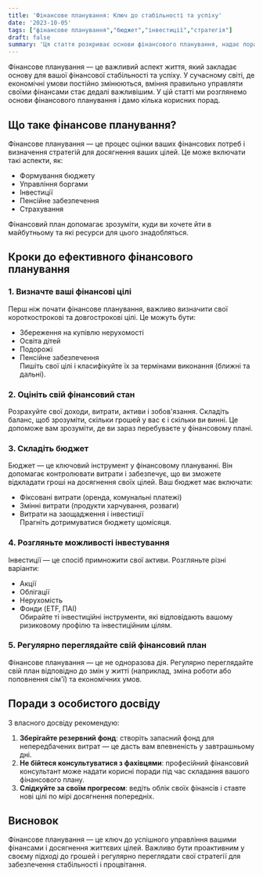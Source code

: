 ```yaml
---
title: 'Фінансове планування: Ключ до стабільності та успіху'
date: '2023-10-05'
tags: ["фінансове планування","бюджет","інвестиції","стратегія"]
draft: false
summary: 'Ця стаття розкриває основи фінансового планування, надає поради щодо управління бюджетом та інвестиціями, допомагає досягти фінансової стабільності.'
---
```


Фінансове планування — це важливий аспект життя, який закладає основу для вашої фінансової стабільності та успіху. У сучасному світі, де економічні умови постійно змінюються, вміння правильно управляти своїми фінансами стає дедалі важливішим. У цій статті ми розглянемо основи фінансового планування і дамо кілька корисних порад.

## Що таке фінансове планування?
Фінансове планування — це процес оцінки ваших фінансових потреб і визначення стратегій для досягнення ваших цілей. Це може включати такі аспекти, як:
- Формування бюджету
- Управління боргами
- Інвестиції
- Пенсійне забезпечення
- Страхування

Фінансовий план допомагає зрозуміти, куди ви хочете йти в майбутньому та які ресурси для цього знадобляться.

## Кроки до ефективного фінансового планування
### 1. Визначте ваші фінансові цілі
Перш ніж почати фінансове планування, важливо визначити свої короткострокові та довгострокові цілі. Це можуть бути:
- Збереження на купівлю нерухомості
- Освіта дітей
- Подорожі
- Пенсійне забезпечення  
Пишіть свої цілі і класифікуйте їх за термінами виконання (ближні та дальні).

### 2. Оцініть свій фінансовий стан
Розрахуйте свої доходи, витрати, активи і зобов'язання. Складіть баланс, щоб зрозуміти, скільки грошей у вас є і скільки ви винні. Це допоможе вам зрозуміти, де ви зараз перебуваєте у фінансовому плані.

### 3. Складіть бюджет
Бюджет — це ключовий інструмент у фінансовому плануванні. Він допомагає контролювати витрати і забезпечує, що ви зможете відкладати гроші на досягнення своїх цілей. Ваш бюджет має включати:
- Фіксовані витрати (оренда, комунальні платежі)
- Змінні витрати (продукти харчування, розваги)
- Витрати на заощадження і інвестиції  
Прагніть дотримуватися бюджету щомісяця.

### 4. Розгляньте можливості інвестування
Інвестиції — це спосіб примножити свої активи. Розгляньте різні варіанти:
- Акції  
- Облігації  
- Нерухомість  
- Фонди (ETF, ПАІ)  
Обирайте ті інвестиційні інструменти, які відповідають вашому ризиковому профілю та інвестиційним цілям.

### 5. Регулярно переглядайте свій фінансовий план
Фінансове планування — це не одноразова дія. Регулярно переглядайте свій план відповідно до змін у житті (наприклад, зміна роботи або поповнення сім'ї) та економічних умов.

## Поради з особистого досвіду
З власного досвіду рекомендую:
1. **Зберігайте резервний фонд**: створіть запасний фонд для непередбачених витрат — це дасть вам впевненість у завтрашньому дні.
2. **Не бійтеся консультуватися з фахівцями**: професійний фінансовий консультант може надати корисні поради під час складання вашого фінансового плану.
3. **Слідкуйте за своїм прогресом**: ведіть облік своїх фінансів і ставте нові цілі по мірі досягнення попередніх.

## Висновок
Фінансове планування — це ключ до успішного управління вашими фінансами і досягнення життєвих цілей. Важливо бути проактивним у своєму підході до грошей і регулярно переглядати свої стратегії для забезпечення стабільності і процвітання.
    
